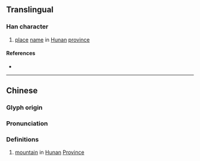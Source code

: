 {{character info}}
==Translingual==

===Han character===
{{Han char|rn=46|rad=山|as=07|sn=10|four=22732|canj=UIAV|ids=⿱山良}}

# [[place]] [[name]] in [[Hunan]] [[province]]

====References====
* {{Han ref|kx=0312.240|dkj=08105|hdz=10776.080|uh=5D00|ud=23808|bh=D171|bd=53617}}

----

==Chinese==
{{zh-forms}}

===Glyph origin===
{{Han etym}}

===Pronunciation===
{{zh-pron
|m=làng
|c=long4,long5
|mc=y
|oc=y
|cat=pn
}}

===Definitions===
{{zh-hanzi}}

# {{zh-div|山}} [[mountain]] in [[Hunan]] [[Province]]
